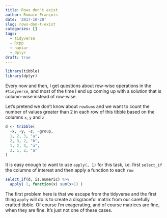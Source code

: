 ```yaml
---
title: Rows don't exist
author: Romain François
date: '2017-10-20'
slug: rows-don-t-exist
categories: []
tags:
  - tidyverse
  - Rcpp
  - naniar
  - dplyr
draft: true
---
```


```r
library(tibble)
library(dplyr)
```


Every now and then, I get questions about row-wise operations in the `#tidyverse`, and most of the time I 
end up coming up with a solution that is column-wise instead of row-wise. 

Let's pretend we don't know about 
`rowSums` and we want to count the number of values greater than 2 in each row of this tibble based on the 
columns `x`, `y` and `z`

```r
d <- tribble( 
  ~x, ~y, ~z, ~group, 
  1, 2, 3, "a", 
  2, 3, 2, "b", 
  1, 2, 3, "a", 
  3, 1, 2, "a"
)
```

It is easy enough to want to use `apply(, 1)` for this task, i.e. first `select_if` the 
columns of interest and then apply a function to each `row` 

```r
select_if(d, is.numeric) %>% 
  apply( 1, function(x) sum(x>1) )
```

The first problem here is that we escape from the tidyverse and the first thing 
`apply` will do is to create a disgraceful matrix from our carefully crafted tibble.
Of course I'm exagerating, and of course matrices are fine, when they are fine. It's just not one of these
cases. 